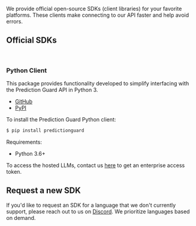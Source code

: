 We provide official open-source SDKs (client libraries) for your favorite platforms. These clients make connecting to our API faster and help avoid errors.

## Official SDKs

<br />

<Cards>
  <Card title="Python" icon="fa-brands fa-python" href="#pythonclient" />
  <Card title="Node.js" icon="fa-brands fa-js" href="https://predictionguard.github.io/js-client/" />
  <Card title="Go" icon="fa-brands fa-golang" href="https://pkg.go.dev/github.com/predictionguard/go-client" />
  <Card title="Rust" icon="fa-brands fa-rust" href="https://crates.io/crates/prediction-guard" />
</Cards>

### <a id="pythonclient">Python Client</a>

This package provides functionality developed to simplify interfacing with the Prediction Guard API in Python 3.

- [GitHub](https://github.com/predictionguard/python-client)
- [PyPI](https://pypi.org/project/predictionguard/)

To install the Prediction Guard Python client:

```bash copy
$ pip install predictionguard
```

Requirements:

- Python 3.6+

To access the hosted LLMs, contact us [here](https://www.predictionguard.com/getting-started) to get an enterprise access token.

## Request a new SDK

If you'd like to request an SDK for a language that we don't currently support, please reach out to us on [Discord](https://discord.gg/TFHgnhAFKd). We prioritize languages based on demand.
